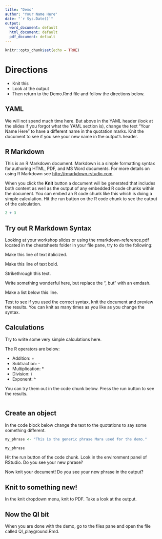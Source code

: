 ```yaml
---
title: "Demo"
author: "Your Name Here"
date: "`r Sys.Date()`"
output:
  word_document: default
  html_document: default
  pdf_document: default
---
```


```r
knitr::opts_chunk$set(echo = TRUE)
```

# Directions

- Knit this
- Look at the output
- Then return to the Demo.Rmd file and follow the directions below. 

## YAML

We will not spend much time here. But above in the YAML header (look at the slides if you forgot what the YAML section is), change the text "Your Name Here" to have a different name in the quotation marks. Knit the document to see if you see your new name in the output's header.

## R Markdown

This is an R Markdown document. Markdown is a simple formatting syntax for authoring HTML, PDF, and MS Word documents. For more details on using R Markdown see <http://rmarkdown.rstudio.com>.

When you click the **Knit** button a document will be generated that includes both content as well as the output of any embedded R code chunks within the document. You can embed an R code chunk like this which is doing a simple calculation. Hit the run button on the R code chunk to see the output of the calculation.

```r
2 + 3
```


## Try out R Markdown Syntax

Looking at your workshop slides or using the rmarkdown-reference.pdf located in the cheatsheets folder in your file pane, try to do the following:

Make this line of text italicized. 

Make this line of text bold.

Strikethrough this text. 

Write something wonderful here, but replace the ", but" with an emdash.

Make a list below this line.

Test to see if you used the correct syntax, knit the document and preview the results. You can knit as many times as you like as you change the syntax. 

## Calculations

Try to write some very simple calculations here.

The R operators are below: 

- Addition: +
- Subtraction: -
- Multiplication: *
- Division: /
- Exponent: ^

You can try them out in the code chunk below. Press the run button to see the results.
```r

```

## Create an object

In the code block below change the text to the quotations to say some something different.

```r

my_phrase <- "This is the generic phrase Mara used for the demo."

my_phrase
```
Hit the run button of the code chunk. Look in the environment panel of RStudio. Do you see your new phrase?

Now knit your document! Do you see your new phrase in the output?

## Knit to something new!

In the knit dropdown menu, knit to PDF. Take a look at the output. 

## Now the QI bit

When you are done with the demo, go to the files pane and open the file called QI_playground.Rmd.
